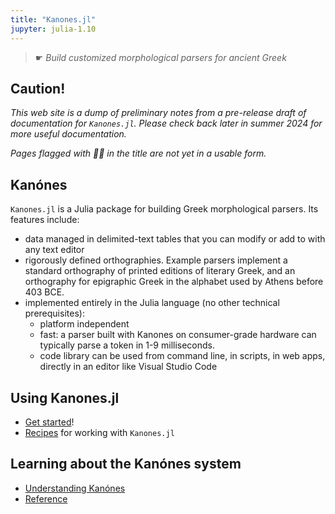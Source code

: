 ```yaml
---
title: "Kanones.jl"
jupyter: julia-1.10
---
```


> ☛ *Build customized morphological parsers for ancient Greek*


::: {.callout-caution} 
## Caution!


*This web site is a dump of preliminary notes from a pre-release draft of documentation for `Kanones.jl`. Please check back later in summer 2024 for more useful documentation.*

*Pages flagged with 🤷‍♂️ in the title are not yet in a usable form.*

:::


## Kanónes



`Kanones.jl` is a Julia package for building Greek morphological parsers. Its features include:

- data managed in delimited-text tables that you can modify or add to with any text editor
- rigorously defined orthographies.  Example parsers implement a standard orthography of printed editions of literary Greek, and an orthography for epigraphic Greek in the alphabet used by Athens before 403 BCE.
- implemented entirely in the Julia language (no other technical prerequisites): 
    - platform independent
    - fast:  a parser built with Kanones on consumer-grade hardware can typically parse a token in 1-9 milliseconds.
    - code library can be used from command line, in scripts, in web apps, directly in an editor like Visual Studio Code


## Using Kanones.jl


- [Get started](tutorials/index.qmd)!
- [Recipes](guides/index.qmd) for working with `Kanones.jl`


## Learning about the Kanónes system

- [Understanding Kanónes](concepts/index.qmd)
- [Reference](reference/index.qmd)